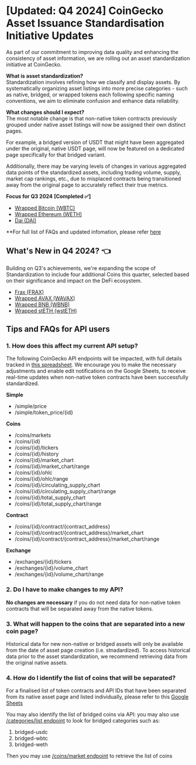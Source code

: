 # [Updated: Q4 2024] CoinGecko Asset Issuance Standardisation Initiative Updates

As part of our commitment to improving data quality and enhancing the consistency of asset information, we are rolling out an asset standardization initiative at CoinGecko.

**What is asset standardization?**\
Standardization involves refining how we classify and display assets. By systematically organizing asset listings into more precise categories - such as native, bridged, or wrapped tokens each following specific naming conventions, we aim to eliminate confusion and enhance data reliability.

**What changes should I expect?**\
The most notable change is that non-native token contracts previously grouped under native asset listings will now be assigned their own distinct pages.

For example, a bridged version of USDT that might have been aggregated under the original, native USDT page, will now be featured on a dedicated page specifically for that bridged variant.

Additionally, there may be varying levels of changes in various aggregated data points of the standardized assets, including trading volume, supply, market cap rankings, etc., due to misplaced contracts being transitioned away from the original page to accurately reflect their true metrics.

**Focus for Q3 2024** **[Completed ✅]**

* [Wrapped Bitcoin (WBTC)](https://www.coingecko.com/en/coins/wrapped-bitcoin)
* [Wrapped Ethereum (WETH)](https://www.coingecko.com/en/coins/weth)
* [Dai (DAI)](https://www.coingecko.com/en/coins/dai)

\*\*For full list of FAQs and updated infomation, please refer [here](https://support.coingecko.com/hc/en-us/articles/35555248857497-CoinGecko-Asset-Issuance-Standardisation-Initiative-Updates-and-FAQ)

## What's New in Q4 2024? 👈

Building on Q3's achievements, we're expanding the scope of Standardization to include four additional Coins this quarter, selected based on their significance and impact on the DeFi ecosystem.

* [Frax (FRAX)](https://www.coingecko.com/en/coins/frax)
* [Wrapped AVAX (WAVAX)](https://www.coingecko.com/en/coins/wrapped-avax)
* [Wrapped BNB (WBNB)](https://www.coingecko.com/en/coins/wbnb)
* [Wrapped stETH (wstETH)](https://www.coingecko.com/en/coins/wrapped-steth)

## Tips and FAQs for API users

### **1. How does this affect my current API setup?**

The following CoinGecko API endpoints will be impacted, with full details tracked in [this spreadsheet](https://docs.google.com/spreadsheets/d/15FyY1gvUi20LdnlJRly-pXvm5ATNbFbSy06VoI1vVs4/edit?usp=sharing). We encourage you to make the necessary adjustments and enable edit notifications on the Google Sheets, to receive real-time updates when non-native token contracts have been successfully standardized.

**Simple**

* /simple/price
* /simple/token\_price/\{id}

**Coins**

* /coins/markets
* /coins/\{id}
* /coins/\{id}/tickers
* /coins/\{id}/history
* /coins/\{id}/market\_chart
* /coins/\{id}/market\_chart/range
* /coins/\{id}/ohlc
* /coins/\{id}/ohlc/range
* /coins/\{id}/circulating\_supply\_chart
* /coins/\{id}/circulating\_supply\_chart/range
* /coins/\{id}/total\_supply\_chart
* /coins/\{id}/total\_supply\_chart/range

**Contract**

* /coins/\{id}/contract/\{contract\_address}
* /coins/\{id}/contract/\{contract\_address}/market\_chart
* /coins/\{id}/contract/\{contract\_address}/market\_chart/range

**Exchange**

* /exchanges/\{id}/tickers
* /exchanges/\{id}/volume\_chart
* /exchanges/\{id}/volume\_chart/range

### **2. Do I have to make changes to my API?**

**No changes are necessary** if you do not need data for non-native token contracts that will be separated away from the native tokens. 

### **3. What will happen to the coins that are separated into a new coin page?**

Historical data for new non-native or bridged assets will only be available from the date of asset page creation (i.e. stnadardized). To access historical data prior to the asset standardization, we recommend retrieving data from the original native assets.

### **4. How do I identify the list of coins that will be separated?**

For a finalised list of token contracts and API IDs that have been separated from its native asset page and listed individually, please refer to this [Google Sheets](https://docs.google.com/spreadsheets/d/15FyY1gvUi20LdnlJRly-pXvm5ATNbFbSy06VoI1vVs4/edit?usp=sharing)

You may also identify the list of bridged coins via API: you may also use [/categories/list endpoint](/reference/coins-categories-list) to look for bridged categories such as:

1. bridged-usdc
2. bridged-wbtc
3. bridged-weth

Then you may use [/coins/market endpoint](/reference/coins-markets) to retrieve the list of coins